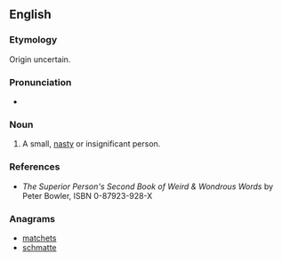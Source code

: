 ==English==

===Etymology===
Origin uncertain.

===Pronunciation===
* {{IPA|/ˈsmætʃɪt/}}

===Noun===
{{en-noun}}

# {{Scotland}} A small, [[nasty]] or insignificant person.

===References===
* ''The Superior Person's Second Book of Weird & Wondrous Words'' by Peter Bowler, ISBN 0-87923-928-X

===Anagrams===
* [[matchets#English|matchets]]
* [[schmatte#English|schmatte]]
